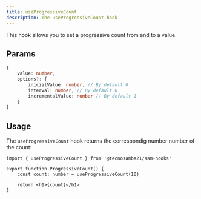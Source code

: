 ```yaml
---
title: useProgressiveCount
description: The useProgressiveCount hook
---
```


This hook allows you to set a progressive count from and to a value.

## Params

```typescript
{
    value: number,
    options?: {
        inicialValue: number, // By default 0
        interval: number, // By default 0
        incrementalValue: number // By default 1
    }
}
```

## Usage

The `useProgressiveCount` hook returns the correspondig number number of the count:

```tsx "useProgressiveCount"
import { useProgressiveCount } from '@tecnosamba21/sam-hooks'

export function ProgressiveCount() {
    const count: number = useProgressiveCount(10)

    return <h1>{count}</h1>
}
```